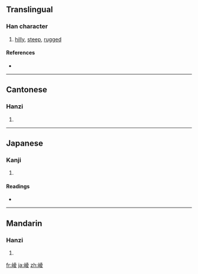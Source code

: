 ==Translingual==

===Han character===
{{Han char|rn=46|rad=山|as=08|sn=11|four=2474<sub>7</sub>|canj=山土金水 (UGCE)}}

# [[hilly]], [[steep]], [[rugged]]

====References====
* {{Han ref|kx=0314.130|dkj=08184|dj=0615.040|hdz=10777.040|uh=5D1A|ud=23834|bh=D4F7|bd=54519}}

----

==Cantonese==

===Hanzi===
{{yue-hanzi|jyut=|y=ling4}}

# {{defn|Cantonese|sort=山08}}

----

==Japanese==

===Kanji===
{{ja-kanji|grade=|rs=山08}}

# {{defn|Japanese|sort=山08}}

====Readings====
* {{ja-readings|on=[[りょう]] (ryō)|kun=}}

----

==Mandarin==

===Hanzi===
{{cmn-hanzi|pin=[[léng]] ([[leng2]])|wg=leng<sup>2</sup>}}

# {{defn|Mandarin|sort=山08}}

[[fr:崚]]
[[ja:崚]]
[[zh:崚]]